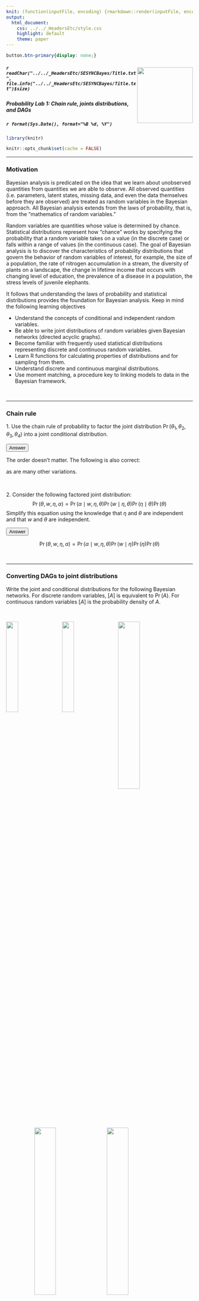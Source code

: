 ```yaml
---
knit: (function(inputFile, encoding) {rmarkdown::render(inputFile, encoding = encoding, output_dir = "../../content/labs")})
output:
  html_document:
    css: ../../_HeadersEtc/style.css
    highlight: default
    theme: paper
---
```


```css
button.btn-primary{display: none;}
```

<img src="../../_HeadersEtc/SESYNCBayes/logo_plus_grants.png" style="position:relative;float:right;padding-top:10px;width:150px;height=150px" />

##### `r readChar("../../_HeadersEtc/SESYNCBayes/Title.txt", file.info("../../_HeadersEtc/SESYNCBayes/Title.txt")$size)`

##### Probability Lab 1: Chain rule, joints distributions, and DAGs

##### `r format(Sys.Date(), format="%B %d, %Y")`

```r

library(knitr)

knitr::opts_chunk$set(cache = FALSE)
```

----

### **Motivation**


Bayesian analysis is predicated on the idea that we learn about unobserved quantities from quantities we are able to observe.  All observed quantities (i.e. parameters, latent states, missing data, and even the data themselves before they are observed) are treated as random variables in the Bayesian approach.  All Bayesian analysis extends from the laws of probability, that is, from the "mathematics of random variables."

Random variables are quantities whose value is determined by chance.  Statistical distributions represent how "chance" works by specifying the probability that a random variable takes on a value (in the discrete case) or falls within a range of values (in the continuous case).  The goal of Bayesian analysis is to discover the characteristics of probability distributions that govern the behavior of random variables of interest, for example, the size of a population, the rate of nitrogen accumulation in a stream, the diversity of plants on a landscape, the change in lifetime income that occurs with changing level of education, the prevalence of a disease in a population, the stress levels of juvenile elephants.

It follows that understanding the laws of probability and statistical distributions provides the foundation for Bayesian analysis. Keep in mind the following learning objectives

- Understand the concepts of conditional and independent random variables.
- Be able to write joint distributions of random variables given Bayesian networks (directed acyclic graphs).
- Become familiar with frequently used statistical distributions representing discrete and continuous random variables.
- Learn R functions for calculating properties of distributions and for sampling from them.
- Understand discrete and continuous marginal distributions.
- Use moment matching, a procedure key to linking models to data in the Bayesian framework.

<br>

---

### **Chain rule**

1\. Use the chain rule of probability to factor the joint distribution $\Pr(\theta_1,\theta_2, \theta_3,\theta_4)$ into a joint conditional distribution.

<button class="btn btn-primary" data-toggle="collapse" data-target="#myDIV1"> Answer </button>  
<div id="myDIV1" class="collapse"> 

\begin{align}
\Pr\big(\theta_1,\theta_2,\theta_3,\theta_4\big)=\\
&\times\Pr\big(\theta_1 \mid \theta_2,\theta_3,\theta_4\big)\\
&\times\Pr\big(\theta_2 \mid \theta_3,\theta_4\big)\\
&\times\Pr\big(\theta_3 \mid \theta_4\big)\\
&\times\Pr\big(\theta_4\big)
\end{align}

The order doesn't matter. The following is also correct:

\begin{align}
\Pr\big(\theta_1,\theta_2,\theta_3,\theta_4\big)=\\
&\times\Pr\big(\theta_4 \mid \theta_2,\theta_3,\theta_1\big)\\
&\times\Pr\big(\theta_2 \mid \theta_3,\theta_1\big)\\
&\times\Pr\big(\theta_3 \mid \theta_1\big)\\
&\times\Pr\big(\theta_1\big)
\end{align}

as are many other variations.

</div>

<br>

2\. Consider the following factored joint distribution:
$$\Pr\big(\theta,w,\eta,\alpha\big)=\Pr\big(\alpha \mid w,\eta,\theta\big)\Pr\big(w \mid \eta,\theta\big)\Pr\big(\eta \mid \theta\big)\Pr\big(\theta\big)$$
Simplify this equation using the knowledge that $\eta$ and $\theta$ are independent and that $w$ and $\theta$ are independent.

<button class="btn btn-primary" data-toggle="collapse" data-target="#myDIV2"> Answer </button>  
<div id="myDIV2" class="collapse"> 

$$\Pr\big(\theta,w,\eta,\alpha\big)=\Pr\big(\alpha \mid w,\eta,\theta\big)\Pr\big(w \mid \eta\big)\Pr\big(\eta\big)\Pr\big(\theta\big)$$

</div>

<br>

---

### **Converting DAGs to joint distributions**

Write the joint and conditional distributions for the following Bayesian networks. For discrete random variables, $\big[A\big]$ is equivalent to $\Pr\big(A\big)$. For continuous random variables $\big[A\big]$ is the probability density of $A$.

<br>

<img src="../../_Graphics/DAG1.png" style="float: left; width: 25%; margin-right: 5%; margin-left: 0%; margin-bottom: 0.5em;">
<img src="../../_Graphics/DAG2.png" style="float: left; width: 25%; margin-right: 5%; margin-bottom: 0.5em;">
<img src="../../_Graphics/DAG3.png" style="float: left; width: 34%; margin-right: 5%; margin-bottom: 0.5em;">
<p style="clear: both;">

<br>

<img src="../../_Graphics/DAG4.png" style="float: left; width: 34%; margin-right: 5%; margin-left: 15%; margin-bottom: 0.5em;">
<img src="../../_Graphics/DAG5.png" style="float: left; width: 34%; margin-right: 5%; margin-bottom: 0.5em;">
<p style="clear: both;">

<button class="btn btn-primary" data-toggle="collapse" data-target="#myDIV3"> Answer </button>  
<div id="myDIV3" class="collapse"> 
<br>

\begin{eqnarray}
& &\textrm{1.}\quad\big[a,b,c,d,e\big]  = 
\big[a \mid b,c\big]\big[b\mid d,e\big]\big[c\big]\big[d\big]\big[e\big] \\[1em]
& &\textrm{2.}\quad\big[y,z,\beta_1,\beta_2,\theta_d,\theta_d\big]  = \big[y\mid z,\theta_d\big]\big[z \mid \theta_p\big]\big[\theta_d\mid\beta_1,\beta_2\big]\big[\theta_p\big]\big[\beta_1\big]\big[\beta_2\big]\\[1em]
& &\textrm{3.}\quad\big[y,x,\mu,\phi_1,\phi_2,\sigma,z \big] = \big[y\mid x, z \big] \big[x \mid \mu, \sigma \big]\big[z \mid \phi_1,\phi_2\big]\big[\sigma\big]\big[\phi_1\big]\big[\phi_2\big]\big[\mu\big]\\[1em]
& &\textrm{4.}\quad\big[y_1,y_2,z,\theta_1,\theta_2,\gamma_1,\gamma_2,\gamma_3\big] = \big[y_1\mid\theta_1,z\big]\big[y_2\mid \theta_2,z\big]\big[z\mid\gamma_1,\gamma_2,\gamma_3\big]\big[\theta_1\big]\big[\theta_2\big]\big[\gamma_1\big]\big[\gamma_2\big]
\big[\gamma_3\big]\\[1em]
& &\textrm{5.}\quad\big[A,B,D,E,F,H\big] = \big[A \mid D,E\,\big]\big[D \mid H\big]\big[B \mid H,F\big]\big[E\big]\big[H\big]\big[F\big]
\end{eqnarray}

</div>

<br>

---

### **Converting joint distributions to DAGs**

Draw Bayesian networks (DAGs) for the joint and conditional distributions below.

\begin{eqnarray}
& &\textrm{I.}\quad \Pr\big(A,B\big)  =  \Pr\big(A\mid B\big)\Pr\big(B\big)\\[1em]
& &\textrm{II.}\quad \Pr\big(A,B,C\big)  =  \Pr\big(A \mid B,C\big)\Pr\big(B\mid C\big)\Pr\big(C\big)\\[1em]
& &\textrm{III.}\quad \Pr\big(A,B,C,D\big)  =  \Pr\big(A \mid C\big)\Pr\big(B \mid C\big)\Pr\big(C \mid D\big)\Pr\big(D\big)\\[1em]
& &\textrm{IV.}\quad \Pr\big(A,B,C,D,E\big)  =  \Pr\big(A \mid C\big)\Pr\big(B\mid C\big)
 \Pr\big(C \mid D,E\big)\Pr\big(D\big)\Pr\big(E\big)\\[1em]
& &\textrm{V.}\quad \Pr\big(A,B,C,D\big)  =  \Pr\big(A \mid B,C,D\big)\Pr\big(B \mid C,D\big)\Pr\big(C \mid D\big),\Pr\big(D\big)\\[1em]
& &\textrm{VI.}\quad \Pr\big(A,B,C,D\big)  =  \Pr\big(A \mid B,C,D\big)\Pr\big(C \mid D\big)\Pr\big(B\big)\Pr\big(D\big)\\[1em]
\end{eqnarray}

<br>

<button class="btn btn-primary" data-toggle="collapse" data-target="#myDIV4"> Answer </button>  
<div id="myDIV4" class="collapse"> 
<br>

<center>
![](../../_Graphics/DAGS.png)
</center>

</div>
  
<br>

---

### **Simplifying**

Simplify the expression below, given that $z_2$ and $z_3$ are independent random variables. 
$$ \Pr\big(z_1,z_2,z_3\big)=\Pr\big(z_1\mid z_2,z_3\big)\Pr\big(z_2 \mid z_3\big)\Pr\big(z_3\big)$$

<button class="btn btn-primary" data-toggle="collapse" data-target="#myDIV5"> Answer </button>  
<div id="myDIV5" class="collapse"> 
<br>

The expression simplifies to 
$$ \Pr\big(z_1,z_2,z_3\big)=\Pr(z_1\mid z_2,z_3\big)\Pr\big(z_2\big)\Pr\big(z_3\big)$$
because $\Pr\big(z_2\mid z_3\big) = \Pr\big(z_2\big)$ if $z_2$ and $z_3$ are independent.

</div>

---

###  **Interpreting and Factoring**

The probability of an observation $y$ depends on a true ecological state of interest, $z$, and the parameters in a data model, $\pmb\theta_d$. The probability of the true state $z$ depends on the parameters in an ecological process model, $\pmb\theta_p$. We know that $\pmb\theta_d$ and $\pmb\theta_p$ are independent.  Write out a factored expression for the joint distribution, $\Pr\big(y,z,\pmb\theta_d,\pmb\theta_p\big)$. Drawing a Bayesian network will help.

<button class="btn btn-primary" data-toggle="collapse" data-target="#myDIV6"> Answer </button>  
<div id="myDIV6" class="collapse"> 
<br>

$$\Pr\big(y,z,\pmb\theta_d,\pmb\theta_p\big) = \Pr\big(y \mid z,\pmb\theta_d\big)\Pr\big(z \mid \pmb\theta_p\big)\Pr\big(\theta_d\big)\Pr\big(\pmb\theta_p\big)$$
<div style="width:200px; height=200px; margin:0 auto;">
<center>
![](../../_Graphics/DAG6.png)
</center>

</div>

<br>